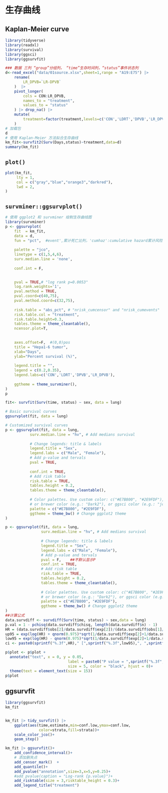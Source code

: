 # 生存曲线

## Kaplan-Meier curve

```r
library(tidyverse)
library(readxl)
library(survival)
library(ggsci)
library(ggsurvfit)
```

```r
### 数据 三列 “group”分组列， “time”生存时间列，“status”事件状态列
d<-read_excel("data/01source.xlsx",sheet=1,range = "A19:E75") |> 
    rename(
        LR_DPVB=`LR-DPVB`
    )  |> 
    pivot_longer(
        cols = CON:LR_DPVB,
        names_to = "treatment",
        values_to = "status"
    ) |> drop_na() |> 
    mutate(
        treatment=factor(treatment,levels=c('CON','LDRT','DPVB','LR_DPVB'))
    )
# 加载包
d
# 使用 Kaplan-Meier 方法拟合生存曲线
km_fit<-survfit2(Surv(Days,status)~treatment,data=d)
summary(km_fit)
```

## `plot()`

```r
plot(km_fit,
     lty = 1,
     col = c("gray","blue","orange3","darkred"),
     lwd = 2,
)
```

## `survminer::ggsurvplot()`

```r
# 使用 ggplot2 和 survminer 绘制生存曲线图
library(survminer)
p <- ggsurvplot(
    fit  = km_fit,
    data = d,
    fun = "pct",  #event',累计死亡比列，'cumhaz':cumulative hazard累计风险
    
    palette = "jco",
    linetype = c(1,5,4,6),
    surv.median.line = 'none',
    
    conf.int = F,

    
    pval = TRUE,# "log rank p=0.0053"
    log.rank.weights='1',  
    pval.method = TRUE,
    pval.coord=c(40,75),
    pval.method.coord=c(32,75),
    
    risk.table = "abs_pct", # "nrisk_cumcensor" and "nrisk_cumevents"
    risk.table.col = "treatment",
    risk.table.height=0.3,
    tables.theme = theme_cleantable(),
    ncensor.plot=T,
  
    
    axes.offset=F,  #(0,0)pos
    title = "Hepa1-6 tumor",
    xlab="Days",
    ylab="Percent survival (%)",
    
    legend.title = "",
    legend = c(0.2,0.35),
    legend.labs=c('CON','LDRT','DPVB','LR_DPVB'),
    
    ggtheme = theme_survminer(),
)
p
```


```r
fit<- survfit(Surv(time, status) ~ sex, data = lung)

# Basic survival curves
ggsurvplot(fit, data = lung)

# Customized survival curves
p <- ggsurvplot(fit, data = lung,
           surv.median.line = "hv", # Add medians survival
           
           # Change legends: title & labels
           legend.title = "Sex",
           legend.labs = c("Male", "Female"),
           # Add p-value and tervals
           pval = TRUE,
           
           conf.int = TRUE,
           # Add risk table
           risk.table = TRUE,
           tables.height = 0.2,
           tables.theme = theme_cleantable(),
           
           # Color palettes. Use custom color: c("#E7B800", "#2E9FDF"),
           # or brewer color (e.g.: "Dark2"), or ggsci color (e.g.: "jco")
           palette = c("#E7B800", "#2E9FDF"),
           ggtheme = theme_bw() # Change ggplot2 theme
)
```


```r
p <- ggsurvplot(fit, data = lung,
                surv.median.line = "hv", # Add medians survival
                
                # Change legends: title & labels
                legend.title = "Sex",
                legend.labs = c("Male", "Female"),
                # Add p-value and tervals
                pval = F,    ##不默认显示P
                conf.int = TRUE,
                # Add risk table
                risk.table = TRUE,
                tables.height = 0.2,
                tables.theme = theme_cleantable(),
                
                # Color palettes. Use custom color: c("#E7B800", "#2E9FDF"),
                # or brewer color (e.g.: "Dark2"), or ggsci color (e.g.: "jco")
                palette = c("#E7B800", "#2E9FDF"),
                ggtheme = theme_bw() # Change ggplot2 theme
)
##计算公式
data.survdiff <- survdiff(Surv(time, status) ~ sex,data = lung)
p.val = 1 - pchisq(data.survdiff$chisq, length(data.survdiff$n) - 1)
HR = (data.survdiff$obs[2]/data.survdiff$exp[2])/(data.survdiff$obs[1]/data.survdiff$exp[1])
up95 = exp(log(HR) + qnorm(0.975)*sqrt(1/data.survdiff$exp[2]+1/data.survdiff$exp[1]))
low95 = exp(log(HR) - qnorm(0.975)*sqrt(1/data.survdiff$exp[2]+1/data.survdiff$exp[1]))
ci <- paste0(sprintf("%.3f",HR)," [",sprintf("%.3f",low95),", ",sprintf("%.3f",up95),"]")

p$plot <- p$plot + 
  annotate("text", x = 0, y = 0.05, 
                            label = paste0("P value = ",sprintf("%.3f",p.val),"\n HR (95% CI) = ",ci),   ###添加P和HR 95%CI
                            size = 5, color = "black", hjust = 0)+
  theme(text = element_text(size = 15))
p$plot
```




## ggsurvfit

```r
library(ggsurvfit)
km_fit


km_fit |> tidy_survfit() |> 
    ggplot(aes(time,estimate,min=conf.low,ymax=conf.low,
               color=strata,fill=strata))+
    scale_color_jco()+
    geom_step()

km_fit |> ggsurvfit()+
    add_confidence_interval()+
    # 添加删失点
    add_censor_mark()  +
    add_quantile()+
    add_pvalue("annotation",size=3,x=5,y=0.25)+
    #add_pvalue(caption = "Log-rank {p.value}")+
    add_risktable(size = 3,risktable_height = 0.3)+
    add_legend_title("treatment")
```




